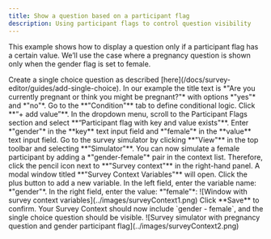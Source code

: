 ```yaml
---
title: Show a question based on a participant flag
description: Using participant flags to control question visibility
---
```


This example shows how to display a question only if a participant flag has a certain value. We’ll use the case where a pregnancy question is shown only when the gender flag is set to female.

<Steps>
<Step>
Create a single choice question as described [here](/docs/survey-editor/guides/add-single-choice). In our example the title text is *"Are you currently pregnant or think you might be pregnant?"* with options *"yes"* and *"no"*.
</Step>
<Step>
Go to the **"Condition"** tab to define conditional logic. Click **“+ add value”**.
</Step>
  <Step>
In the dropdown menu, scroll to the Participant Flags section and select **“Participant flag with key and value exists"**.
</Step>
<Step>
Enter *"gender"* in the **key** text input field and *"female"* in the **value** text input field.
</Step>
<Step>
Go to the survey simulator by clicking **"View"** in the top toolbar and selecting **"Simulator"**.
</Step>
<Step>
You can now simulate a female participant by adding a *"gender-female"* pair in the context list. Therefore, click the pencil icon next to **"Survey context"** in the right-hand panel. A modal window titled **"Survey Context Variables"** will open.
</Step>
<Step>
Click the plus button to add a new variable.
</Step>
<Step>
In the left field, enter the variable name: *"gender"*.
</Step>
<Step>
In the right field, enter the value: *"female"*: 
![Window with survey context variables](../images/surveyContext1.png)
</Step>
<Step>
Click **Save** to confirm.
</Step>
<Step>
Your Survey Context should now include `gender - female`, and the single choice question should be visible.
![Survey simulator with pregnancy question and gender participant flag](../images/surveyContext2.png)
</Step>
</Steps>
